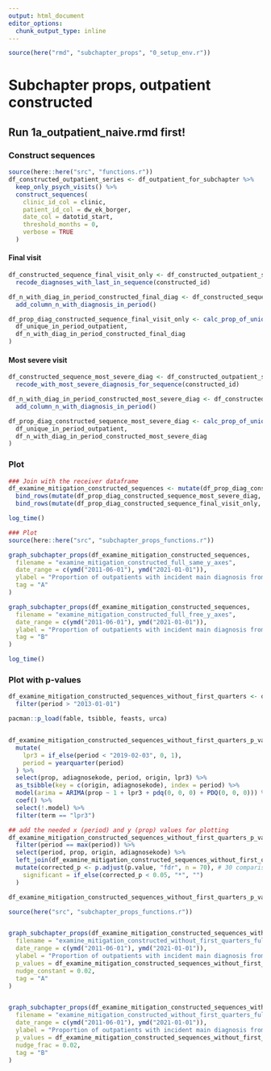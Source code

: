 ```yaml
---
output: html_document
editor_options: 
  chunk_output_type: inline
---
```

```r
source(here("rmd", "subchapter_props", "0_setup_env.r"))
```
# Subchapter props, outpatient constructed
## Run 1a_outpatient_naive.rmd first!
### Construct sequences
```r
source(here::here("src", "functions.r"))
df_constructed_outpatient_series <- df_outpatient_for_subchapter %>%
  keep_only_psych_visits() %>%
  construct_sequences(
    clinic_id_col = clinic,
    patient_id_col = dw_ek_borger,
    date_col = datotid_start,
    threshold_months = 0,
    verbose = TRUE
  )
```

#### Final visit
```r
df_constructed_sequence_final_visit_only <- df_constructed_outpatient_series %>%
  recode_diagnoses_with_last_in_sequence(constructed_id)

df_n_with_diag_in_period_constructed_final_diag <- df_constructed_sequence_final_visit_only %>%
  add_column_n_with_diagnosis_in_period()

df_prop_diag_constructed_sequence_final_visit_only <- calc_prop_of_unique_patients_with_diagnosis(
  df_unique_in_period_outpatient,
  df_n_with_diag_in_period_constructed_final_diag
)
```
#### Most severe visit
```r
df_constructed_sequence_most_severe_diag <- df_constructed_outpatient_series %>%
  recode_with_most_severe_diagnosis_for_sequence(constructed_id)

df_n_with_diag_in_period_constructed_most_severe_diag <- df_constructed_sequence_most_severe_diag %>%
  add_column_n_with_diagnosis_in_period()

df_prop_diag_constructed_sequence_most_severe_diag <- calc_prop_of_unique_patients_with_diagnosis(
  df_unique_in_period_outpatient,
  df_n_with_diag_in_period_constructed_most_severe_diag
)
```

### Plot
```r

### Join with the receiver dataframe
df_examine_mitigation_constructed_sequences <- mutate(df_prop_diag_constructed_sequence_most_severe_diag, origin = "Unchanged") %>%
  bind_rows(mutate(df_prop_diag_constructed_sequence_most_severe_diag, origin = "Most severe")) %>%
  bind_rows(mutate(df_prop_diag_constructed_sequence_final_visit_only, origin = "Final visit"))

log_time()
```

```r
### Plot
source(here::here("src", "subchapter_props_functions.r"))

graph_subchapter_props(df_examine_mitigation_constructed_sequences,
  filename = "examine_mitigation_constructed_full_same_y_axes",
  date_range = c(ymd("2011-06-01"), ymd("2021-01-01")),
  ylabel = "Proportion of outpatients with incident main diagnosis from chapter",
  tag = "A"
)

graph_subchapter_props(df_examine_mitigation_constructed_sequences,
  filename = "examine_mitigation_constructed_full_free_y_axes",
  date_range = c(ymd("2011-06-01"), ymd("2021-01-01")),
  ylabel = "Proportion of outpatients with incident main diagnosis from chapter",
  tag = "B"
)

log_time()
```

### Plot with p-values
```r
df_examine_mitigation_constructed_sequences_without_first_quarters <- df_examine_mitigation_constructed_sequences %>%
  filter(period > "2013-01-01")
```

```r
pacman::p_load(fable, tsibble, feasts, urca)


df_examine_mitigation_constructed_sequences_without_first_quarters_p_values <- df_examine_mitigation_constructed_sequences_without_first_quarters %>%
  mutate(
    lpr3 = if_else(period < "2019-02-03", 0, 1),
    period = yearquarter(period)
  ) %>%
  select(prop, adiagnosekode, period, origin, lpr3) %>%
  as_tsibble(key = c(origin, adiagnosekode), index = period) %>%
  model(arima = ARIMA(prop ~ 1 + lpr3 + pdq(0, 0, 0) + PDQ(0, 0, 0))) %>%
  coef() %>%
  select(!.model) %>%
  filter(term == "lpr3")

## add the needed x (period) and y (prop) values for plotting
df_examine_mitigation_constructed_sequences_without_first_quarters_p_values <- df_examine_mitigation_constructed_sequences_without_first_quarters %>%
  filter(period == max(period)) %>%
  select(period, prop, origin, adiagnosekode) %>%
  left_join(df_examine_mitigation_constructed_sequences_without_first_quarters_p_values, by = c("origin", "adiagnosekode")) %>%
  mutate(corrected_p <- p.adjust(p.value, "fdr", n = 70), # 30 comparisons
    significant = if_else(corrected_p < 0.05, "*", "")
  )

df_examine_mitigation_constructed_sequences_without_first_quarters_p_values
```



```r
source(here("src", "subchapter_props_functions.r"))


graph_subchapter_props(df_examine_mitigation_constructed_sequences_without_first_quarters,
  filename = "examine_mitigation_constructed_without_first_quarters_full_same_y_axes_with_p_values",
  date_range = c(ymd("2011-06-01"), ymd("2021-01-01")),
  ylabel = "Proportion of outpatients with incident main diagnosis from chapter",
  p_values = df_examine_mitigation_constructed_sequences_without_first_quarters_p_values,
  nudge_constant = 0.02,
  tag = "A"
)


graph_subchapter_props(df_examine_mitigation_constructed_sequences_without_first_quarters,
  filename = "examine_mitigation_constructed_without_first_quarters_full_free_y_axes_with_p_values",
  date_range = c(ymd("2011-06-01"), ymd("2021-01-01")),
  ylabel = "Proportion of outpatients with incident main diagnosis from chapter",
  p_values = df_examine_mitigation_constructed_sequences_without_first_quarters_p_values,
  nudge_frac = 0.02,
  tag = "B"
)
```